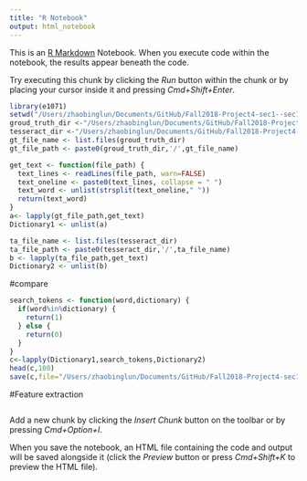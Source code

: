 ```yaml
---
title: "R Notebook"
output: html_notebook
---
```


This is an [R Markdown](http://rmarkdown.rstudio.com) Notebook. When you execute code within the notebook, the results appear beneath the code. 

Try executing this chunk by clicking the *Run* button within the chunk or by placing your cursor inside it and pressing *Cmd+Shift+Enter*. 

```r
library(e1071)
setwd("/Users/zhaobinglun/Documents/GitHub/Fall2018-Project4-sec1--sec1-proj4-grp4/data/ground_truth")
groud_truth_dir <-"/Users/zhaobinglun/Documents/GitHub/Fall2018-Project4-sec1--sec1-proj4-grp4/data/ground_truth"
tesseract_dir <-"/Users/zhaobinglun/Documents/GitHub/Fall2018-Project4-sec1--sec1-proj4-grp4/data/tesseract"
gt_file_name <- list.files(groud_truth_dir)
gt_file_path <- paste0(groud_truth_dir,'/',gt_file_name)

get_text <- function(file_path) {
  text_lines <- readLines(file_path, warn=FALSE)
  text_oneline <- paste0(text_lines, collapse = " ")
  text_word <- unlist(strsplit(text_oneline," "))
  return(text_word)
}
a<- lapply(gt_file_path,get_text)
Dictionary1 <- unlist(a)
```



```r
ta_file_name <- list.files(tesseract_dir)
ta_file_path <- paste0(tesseract_dir,'/',ta_file_name)
b <- lapply(ta_file_path,get_text)
Dictionary2 <- unlist(b)
```

#compare

```r
search_tokens <- function(word,dictionary) {
  if(word%in%dictionary) {
    return(1)
  } else {
    return(0)
  }
}
c<-lapply(Dictionary1,search_tokens,Dictionary2)
head(c,100)
save(c,file="/Users/zhaobinglun/Documents/GitHub/Fall2018-Project4-sec1--sec1-proj4-grp4/output/lable.Rdata")
```

#Feature extraction

```r











```

Add a new chunk by clicking the *Insert Chunk* button on the toolbar or by pressing *Cmd+Option+I*.

When you save the notebook, an HTML file containing the code and output will be saved alongside it (click the *Preview* button or press *Cmd+Shift+K* to preview the HTML file).
